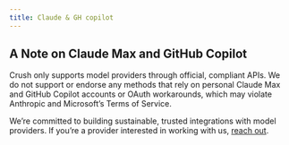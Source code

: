 ```yaml
---
title: Claude & GH copilot
---
```



## A Note on Claude Max and GitHub Copilot

Crush only supports model providers through official, compliant APIs. We do not
support or endorse any methods that rely on personal Claude Max and GitHub Copilot
accounts or OAuth workarounds, which may violate Anthropic and Microsoft’s
Terms of Service.

We’re committed to building sustainable, trusted integrations with model
providers. If you’re a provider interested in working with us, 
[reach out](mailto:vt100@charm.sh).
